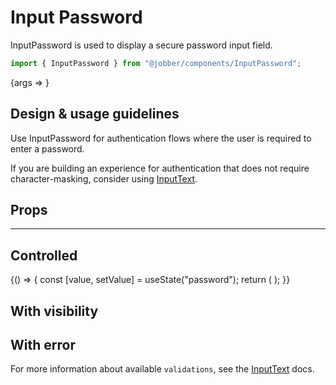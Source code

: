 
<Meta
  title="Components/Forms and Inputs/InputPassword"
  component={InputPassword}
/>

# Input Password

InputPassword is used to display a secure password input field.

```ts
import { InputPassword } from "@jobber/components/InputPassword";
```

<Canvas>
  <Story
    name="InputPassword"
    args={{
      defaultValue: "password",
      placeholder: "Password",
    }}
  >
    {args => <InputPassword {...args} />}
  </Story>
</Canvas>

## Design & usage guidelines

Use InputPassword for authentication flows where the user is required to enter a
password.

If you are building an experience for authentication that does not require
character-masking, consider using
[InputText](https://atlantis.getjobber.com/components/input-text).

## Props

<ArgsTable of={InputPassword} story="InputPassword" />

---

## Controlled

<Canvas>
  {() => {
    const [value, setValue] = useState("password");
    return (
      <InputPassword value={value} onChange={setValue} placeholder="Password" />
    );
  }}
</Canvas>

## With visibility

<Canvas>
  <InputPassword defaultValue="password" placeholder="Password" hasVisibility />
</Canvas>

## With error

For more information about available `validations`, see the
[InputText](../?path=/docs/components-inputtext--input-text/#validation-message)
docs.

<Canvas>
  <InputPassword
    placeholder="Password"
    name="password"
    validations={{
      required: {
        value: true,
        message: "You need a password.",
      },
      minLength: {
        value: 10,
        message: "Passwords should be at least 10 characters.",
      },
    }}
  />
</Canvas>
